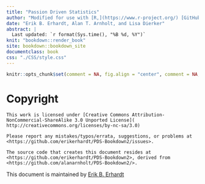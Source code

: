 ```yaml
---
title: "Passion Driven Statistics"
author: "Modified for use with [R,](https://www.r-project.org/) [GitHub,](https://github.com/) and [Zotero](https://www.zotero.org/)"
date: "Erik B. Erhardt, Alan T. Arnholt, and Lisa Dierker"
abstract: |
  Last updated: `r format(Sys.time(), "%B %d, %Y")`
knit: "bookdown::render_book"
site: bookdown::bookdown_site
documentclass: book
css: "./CSS/style.css"
---
```


```r
knitr::opts_chunk$set(comment = NA, fig.align = "center", comment = NA, warning = FALSE, message = FALSE)
```

# Copyright {-}

```block
This work is licensed under [Creative Commons Attribution-NonCommercial-ShareAlike 3.0 Unported License]( http://creativecommons.org/licenses/by-nc-sa/3.0)

Please report any mistakes/typos/errata, suggestions, or problems at <https://github.com/erikerhardt/PDS-Bookdown2/issues>.

The source code that creates this document resides at <https://github.com/erikerhardt/PDS-Bookdown2>, derived from <https://github.com/alanarnholt/PDS-Bookdown2/>.
```

This document is maintained by [Erik B. Erhardt](https://statacumen.com/about/)
